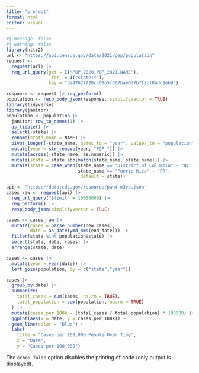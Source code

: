 ```yaml
---
title: "project"
format: html
editor: visual
---
```


```r
#| message: false
#| warning: false
library(httr2)
url <- "https://api.census.gov/data/2021/pep/population"
request <- 
  request(url) |>
  req_url_query(get = I("POP_2020,POP_2021,NAME"), 
                `for` = I("state:*"), 
                key = "3a47627720cc68b5f667bae037b7f8bf8add9eb9")

response <- request |> req_perform()
population <- resp_body_json(response, simplifyVector = TRUE)
library(tidyverse)
library(janitor)
population <- population |> 
  janitor::row_to_names(1) |>
  as_tibble() |>
  select(-state) |>
  rename(state_name = NAME) |>
  pivot_longer(-state_name, names_to = "year", values_to = "population") |>
  mutate(year = str_remove(year, "POP_")) |>
  mutate(across(-state_name, as.numeric)) |>
  mutate(state = state.abb[match(state_name, state.name)]) |>
  mutate(state = case_when(state_name == "District of Columbia" ~ "DC",
                           state_name == "Puerto Rico" ~ "PR",
                           .default = state))
```

```r
api <- "https://data.cdc.gov/resource/pwn4-m3yp.json"
cases_raw <- request(api) |>
  req_url_query("$limit" = 10000000) |>
  req_perform() |>
  resp_body_json(simplifyVector = TRUE)

cases <- cases_raw |>
  mutate(cases = parse_number(new_cases),
         date = as_date(ymd_hms(end_date))) |>
  filter(state %in% population$state) |>
  select(state, date, cases) |>
  arrange(state, date) 

cases <- cases |>
  mutate(year = year(date)) |>
  left_join(population, by = c("state","year"))
```


```r
cases |> 
  group_by(date) |> 
  summarize(
    total_cases = sum(cases, na.rm = TRUE),
    total_population = sum(population, na.rm = TRUE)
  ) |> 
  mutate(cases_per_100k = (total_cases / total_population) * 100000) |> 
  ggplot(aes(x = date, y = cases_per_100k)) +
  geom_line(color = "blue") +
  labs(
    title = "Cases per 100,000 People Over Time",
    x = "Date",
    y = "Cases per 100,000")
```

The `echo: false` option disables the printing of code (only output is displayed).
